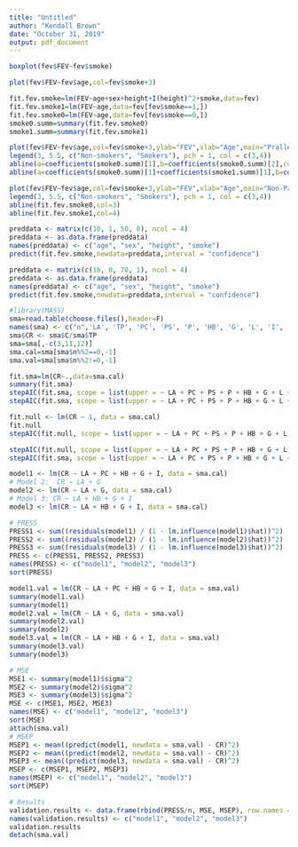 ---
title: "Untitled"
author: "Kendall Brown"
date: "October 31, 2019"
output: pdf_document
---

```{r}
boxplot(fev$FEV~fev$smoke)
```
```{r}
plot(fev$FEV~fev$age,col=fev$smoke+3)
```
```{r}
fit.fev.smoke=lm(FEV~age+sex+height+I(height)^2+smoke,data=fev)
fit.fev.smoke1=lm(FEV~age,data=fev[fev$smoke==1,])
fit.fev.smoke0=lm(FEV~age,data=fev[fev$smoke==0,])
smoke0.summ=summary(fit.fev.smoke0)
smoke1.summ=summary(fit.fev.smoke1)

plot(fev$FEV~fev$age,col=fev$smoke+3,ylab="FEV",xlab="Age",main="Prallel")
legend(3, 5.5, c("Non-smokers", "Smokers"), pch = 1, col = c(3,4))
abline(a=coefficients(smoke0.summ)[1],b=coefficients(smoke0.summ)[2],col=3)
abline(a=coefficients(smoke0.summ)[1]+coefficients(smoke1.summ)[1],b=coefficients(smoke0.summ)[2],col=4)

plot(fev$FEV~fev$age,col=fev$smoke+3,ylab="FEV",xlab="Age",main="Non-Parallel")
legend(3, 5.5, c("Non-smokers", "Smokers"), pch = 1, col = c(3,4))
abline(fit.fev.smoke0,col=3)
abline(fit.fev.smoke1,col=4)
```
```{r}
preddata <- matrix(c(10, 1, 50, 0), ncol = 4)
preddata <- as.data.frame(preddata)
names(preddata) <- c("age", "sex", "height", "smoke")
predict(fit.fev.smoke,newdata=preddata,interval = "confidence")
```
```{r}
preddata <- matrix(c(16, 0, 70, 1), ncol = 4)
preddata <- as.data.frame(preddata)
names(preddata) <- c("age", "sex", "height", "smoke")
predict(fit.fev.smoke,newdata=preddata,interval = "confidence")

```

```{r}
#library(MASS)
sma=read.table(choose.files(),header=F)
names(sma) <- c("n",'LA', 'TP', 'PC', 'PS', 'P', 'HB', 'G', 'L', 'I', 'C', 'R')
sma$CR <- sma$C/sma$TP
sma=sma[,-c(3,11,12)]
sma.cal=sma[sma$n%%2==0,-1]
sma.val=sma[sma$n%%2!=0,-1]
```
```{r}
fit.sma=lm(CR~.,data=sma.cal)
summary(fit.sma)
stepAIC(fit.sma, scope = list(upper = ~ LA + PC + PS + P + HB + G + L + I, lower = ~ 1), direction = "backward")
stepAIC(fit.sma, scope = list(upper = ~ LA + PC + PS + P + HB + G + L + I, lower = ~ 1), direction = "backward")
```
```{r}
fit.null <- lm(CR ~ 1, data = sma.cal)
fit.null
stepAIC(fit.null, scope = list(upper = ~ LA + PC + PS + P + HB + G + L + I, lower = ~ 1), direction = "forward")
```
```{r}
stepAIC(fit.null, scope = list(upper = ~ LA + PC + PS + P + HB + G + L + I, lower = ~ 1), direction = "both")
stepAIC(fit.sma, scope = list(upper = ~ LA + PC + PS + P + HB + G + L + I, lower = ~ 1), direction = "both")
```
```{r}
model1 <- lm(CR ~ LA + PC + HB + G + I, data = sma.cal)
# Model 2:  CR ~ LA + G
model2 <- lm(CR ~ LA + G, data = sma.cal)
# Model 3: CR ~ LA + HB + G + I
model3 <- lm(CR ~ LA + HB + G + I, data = sma.cal)
```
```{r}
# PRESS
PRESS1 <- sum((residuals(model1) / (1 - lm.influence(model1)$hat))^2)
PRESS2 <- sum((residuals(model2) / (1 - lm.influence(model2)$hat))^2)
PRESS3 <- sum((residuals(model3) / (1 - lm.influence(model3)$hat))^2)
PRESS <- c(PRESS1, PRESS2, PRESS3)
names(PRESS) <- c("model1", "model2", "model3")
sort(PRESS)
```
```{r}
model1.val = lm(CR ~ LA + PC + HB + G + I, data = sma.val)
summary(model1.val)
summary(model1)
model2.val = lm(CR ~ LA + G, data = sma.val)
summary(model2.val)
summary(model2)
model3.val = lm(CR ~ LA + HB + G + I, data = sma.val)
summary(model3.val)
summary(model3)
```
```{r}

# MSE
MSE1 <- summary(model1)$sigma^2
MSE2 <- summary(model2)$sigma^2
MSE3 <- summary(model3)$sigma^2
MSE <- c(MSE1, MSE2, MSE3)
names(MSE) <- c("model1", "model2", "model3")
sort(MSE)
attach(sma.val)
# MSEP
MSEP1 <- mean((predict(model1, newdata = sma.val) - CR)^2)
MSEP2 <- mean((predict(model2, newdata = sma.val) - CR)^2)
MSEP3 <- mean((predict(model3, newdata = sma.val) - CR)^2)
MSEP <- c(MSEP1, MSEP2, MSEP3)
names(MSEP) <- c("model1", "model2", "model3")
sort(MSEP)

# Results
validation.results <- data.frame(rbind(PRESS/n, MSE, MSEP), row.names = c("PRESS/n", "MSE", "MSEP"))
names(validation.results) <- c("model1", "model2", "model3")
validation.results
detach(sma.val)
```